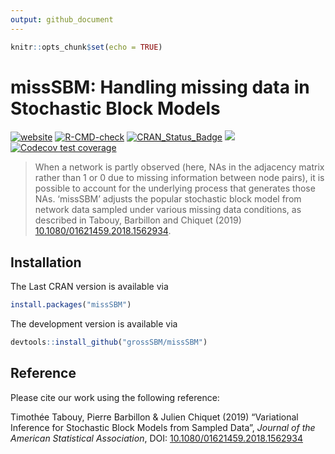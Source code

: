 ```yaml
---
output: github_document
---
```


```r
knitr::opts_chunk$set(echo = TRUE)
```

# missSBM: Handling missing data in Stochastic Block Models

<!-- badges: start -->
[![website](https://github.com/GrossSBM/missSBM/workflows/pkgdown/badge.svg)](https://grosssbm.github.io/missSBM/)
[![R-CMD-check](https://github.com/grosssbm/missSBM/workflows/R-CMD-check/badge.svg)](https://github.com/grosssbm/missSBM/actions)
[![CRAN_Status_Badge](http://www.r-pkg.org/badges/version/missSBM)](https://cran.r-project.org/package=missSBM)
[![](https://img.shields.io/github/last-commit/grossSBM/missSBM.svg)](https://github.com/GrossSBM/missSBM/commits/master)
[![Codecov test coverage](https://codecov.io/gh/GrossSBM/missSBM/branch/master/graph/badge.svg)](https://codecov.io/gh/GrossSBM/missSBM?branch=master)

<!-- badges: end -->

> When a network is partly observed (here, NAs in the adjacency matrix rather than 1 or 0  due to missing information between node pairs), it is possible to account for the underlying process that generates those NAs. 'missSBM' adjusts the popular stochastic block model from network data  sampled under various missing data conditions, as described in Tabouy, Barbillon and Chiquet (2019) [10.1080/01621459.2018.1562934](https://doi.org/10.1080/01621459.2018.1562934).

## Installation

The Last CRAN version is available via

```r
install.packages("missSBM")
```

The development version is available via

```r
devtools::install_github("grossSBM/missSBM")
```

## Reference

Please cite our work using the following reference:

Timothée Tabouy, Pierre Barbillon & Julien Chiquet (2019) "Variational Inference for Stochastic Block Models from Sampled Data", _Journal of the American Statistical Association_, DOI: [10.1080/01621459.2018.1562934](https://doi.org/10.1080/01621459.2018.1562934)

